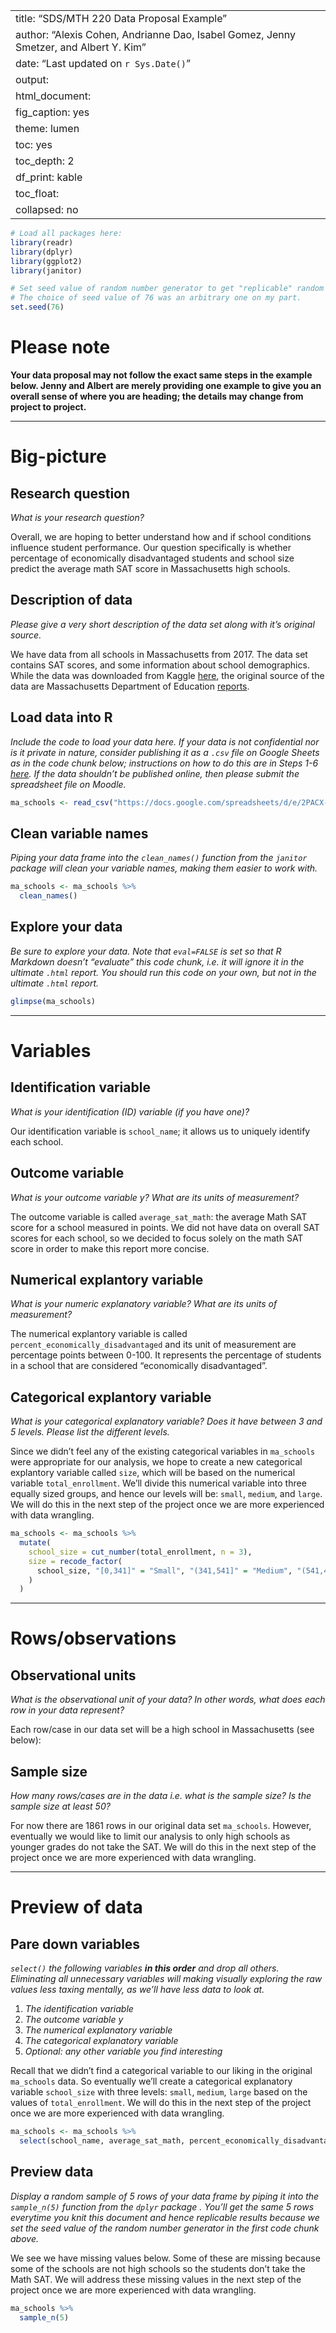 
---
title: "SDS/MTH 220 Data Proposal Example"
author: "Alexis Cohen, Andrianne Dao, Isabel Gomez, Jenny Smetzer, and Albert Y. Kim"
date: "Last updated on `r Sys.Date()`"
output:
  html_document:
    fig_caption: yes
    theme: lumen
    toc: yes
    toc_depth: 2
    df_print: kable
    toc_float:
      collapsed: no
---

```r
# Load all packages here:
library(readr)
library(dplyr)
library(ggplot2)
library(janitor)

# Set seed value of random number generator to get "replicable" random numbers.
# The choice of seed value of 76 was an arbitrary one on my part.
set.seed(76)
```

# Please note

**Your data proposal may not follow the exact same steps in the example below. Jenny and Albert are merely providing one example to give you an overall sense of where you are heading; the details may change from project to project.**



***



# Big-picture

## Research question

_What is your research question?_

Overall, we are hoping to better understand how and if school conditions influence student performance. Our question specifically is whether percentage of economically disadvantaged students and school size predict the average math SAT score in Massachusetts high schools. 

## Description of data

_Please give a very short description of the data set along with it's original source._

We have data from all schools in Massachusetts from 2017. The data set contains SAT scores, and some information about school demographics. While the data was downloaded from Kaggle [here](https://www.kaggle.com/ndalziel/massachusetts-public-schools-data), the original source of the data are Massachusetts Department of Education [reports](http://profiles.doe.mass.edu/state_report/).

## Load data into R

_Include the code to load your data here. If your data is not confidential nor is it private in nature, consider publishing it as a `.csv` file on Google Sheets as in the code chunk below; instructions on how to do this are in Steps 1-6 [here](https://twitter.com/rudeboybert/status/1055821846539591680). If the data shouldn't be published online, then please submit the spreadsheet file on Moodle._

```r
ma_schools <- read_csv("https://docs.google.com/spreadsheets/d/e/2PACX-1vSrWSNyNqRVA950sdYa1QazAT-l0T7dl6pE5Ewvt7LkSm9LXmeVNbCbqEcrbygFmFyK4B6VQQGebuk9/pub?gid=1469057204&single=true&output=csv")
```


## Clean variable names

_Piping your data frame into the `clean_names()` function from the `janitor` package will clean your variable names, making them easier to work with._

```r
ma_schools <- ma_schools %>% 
  clean_names()
```


## Explore your data

_Be sure to explore your data. Note that `eval=FALSE` is set so that R Markdown doesn't "evaluate" this code chunk, i.e. it will ignore it in the ultimate `.html` report. You should run this code on your own, but not in the ultimate `.html` report._

```r
glimpse(ma_schools)
```



***



# Variables

## Identification variable

_What is your identification (ID) variable (if you have one)?_

Our identification variable is `school_name`; it allows us to uniquely identify each school.

## Outcome variable

_What is your outcome variable $y$? What are its units of measurement?_

The outcome variable is called `average_sat_math`: the average Math SAT score for a school measured in points.  We did not have data on overall SAT scores for each school, so we decided to focus solely on the math SAT score in order to make this report more concise.

## Numerical explantory variable

_What is your numeric explanatory variable? What are its units of measurement?_

The numerical explantory variable is called `percent_economically_disadvantaged` and its unit of measurement are percentage points between 0-100.  It represents the percentage of students in a school that are considered "economically disadvantaged".

## Categorical explantory variable

_What is your categorical explanatory variable? Does it have between 3 and 5 levels. Please list the different levels._

Since we didn't feel any of the existing categorical variables in `ma_schools` were appropriate for our analysis, we hope to create a new categorical explantory variable called `size`, which will be based on the numerical variable `total_enrollment`. We'll divide this numerical variable into three equally sized groups, and hence our levels will be: `small`, `medium`, and `large`. We will do this in the next step of the project once we are more experienced with data wrangling.

<!--
We constructed this variable by cutting the numeric variable `total_enrollment` into `n=3` roughly equally sized parts so that schools with 0-341 students were called `small`, schools with 342-541 students were classified as `medium` and those with > 541 students were `large`. 
-->

```r
ma_schools <- ma_schools %>% 
  mutate(
    school_size = cut_number(total_enrollment, n = 3),
    size = recode_factor(
      school_size, "[0,341]" = "Small", "(341,541]" = "Medium", "(541,4.26e+03]" = "Large"
    )
  )
```



***


# Rows/observations

## Observational units

_What is the observational unit of your data? In other words, what does each row in your data represent?_

Each row/case in our data set will be a high school in Massachusetts (see below):

## Sample size

_How many rows/cases are in the data i.e. what is the sample size? Is the sample size at least 50?_

For now there are 1861 rows in our original data set `ma_schools`. However, eventually we would like to limit our analysis to only high schools as younger grades do not take the SAT. We will do this in the next step of the project once we are more experienced with data wrangling.

<!--
```r
ma_schools <- ma_schools %>% 
  filter(x11_enrollment > 0 & x12_enrollment > 0)
```

There also appear to be 58 `NA` missing values for `average_sat_math`:

```r
ma_schools %>% 
  mutate(is_missing = is.na(average_sat_math)) %>% 
  summarize(total_missing = sum(is_missing))
```

We will drop these rows while being sure to report this fact in the next step of the project, as this may have implications on our interpretation of the results. So the final sample size will be 332. 


```r
ma_schools <- ma_schools %>% 
  filter(!is.na(average_sat_math))
```
-->


***


# Preview of data

## Pare down variables

_`select()` the following variables **in this order** and drop all others. Eliminating all unnecessary variables will making visually exploring the raw values less taxing mentally, as we'll have less data to look at._

1. _The identification variable_
1. _The outcome variable $y$_
1. _The numerical explanatory variable_
1. _The categorical explanatory variable_
1. _Optional: any other variable you find interesting_

Recall that we didn't find a categorical variable to our liking in the original `ma_schools` data. So eventually we'll create a categorical explanatory variable `school_size` with three levels: `small`, `medium`, `large` based on the values of `total_enrollment`. We will do this in the next step of the project once we are more experienced with data wrangling.

```r
ma_schools <- ma_schools %>% 
  select(school_name, average_sat_math, percent_economically_disadvantaged, total_enrollment)
```


## Preview data

_Display a random sample of 5 rows of your data frame by piping it into the `sample_n(5)` function from the `dplyr` package . You'll get the same 5 rows everytime you knit this document and hence replicable results because we set the seed value of the random number generator in the first code chunk above._

We see we have missing values below. Some of these are missing because some of the schools are not high schools so the students don't take the Math SAT. We will address these missing values in the next step of the project once we are more experienced with data wrangling.

```r
ma_schools %>% 
  sample_n(5)
```





